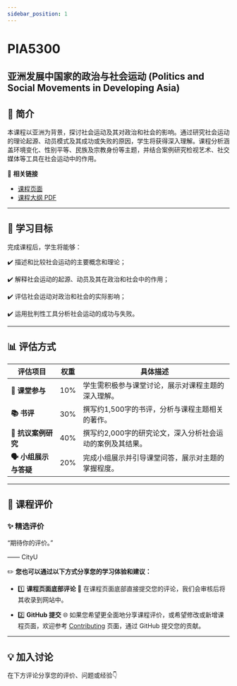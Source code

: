 ```yaml
---
sidebar_position: 1
---
```


# PIA5300
## 亚洲发展中国家的政治与社会运动 (Politics and Social Movements in Developing Asia)

## **📘 简介**
本课程以亚洲为背景，探讨社会运动及其对政治和社会的影响。通过研究社会运动的理论起源、动员模式及其成功或失败的原因，学生将获得深入理解。课程分析涵盖环境变化、性别平等、民族及宗教身份等主题，并结合案例研究检视艺术、社交媒体等工具在社会运动中的作用。

🔗 **相关链接**
- [课程页面](https://www.cityu.edu.hk/catalogue/pg/202425/course/PIA5300.htm)
- [课程大纲 PDF](https://www.cityu.edu.hk/catalogue/pg/202425/course/PIA5300.pdf)

---

## **🎯 学习目标**

完成课程后，学生将能够：

✔️ 描述和比较社会运动的主要概念和理论；

✔️ 解释社会运动的起源、动员及其在政治和社会中的作用；

✔️ 评估社会运动对政治和社会的实际影响；

✔️ 运用批判性工具分析社会运动的成功与失败。

---

## **📊 评估方式**

| **评估项目**             | **权重** | **具体描述**                                                                                     |
|--------------------------|----------|--------------------------------------------------------------------------------------------------|
| **📖 课堂参与**          | 10%      | 学生需积极参与课堂讨论，展示对课程主题的深入理解。                                                   |
| **📚 书评**              | 30%      | 撰写约1,500字的书评，分析与课程主题相关的著作。                                                     |
| **📝 抗议案例研究**      | 40%      | 撰写约2,000字的研究论文，深入分析社会运动的案例及其结果。                                              |
| **🗣️ 小组展示与答疑**    | 20%      | 完成小组展示并引导课堂问答，展示对主题的掌握程度。                                                   |

---

## **💬 课程评价**

### ✨ **精选评价**
<div className={commentStyles.commentBox}>
    <p className={commentStyles.commentText}>
        “期待你的评价。”
    </p>
    <p className={commentStyles.commentAuthor}>—— CityU</p>
</div>

✏️ **您也可以通过以下方式分享您的学习体验和建议：**

- 1️⃣ **课程页面底部评论**
💬 在课程页面底部直接提交您的评论，我们会审核后将其收录到网站中。

- 2️⃣ **GitHub 提交**
🌐 如果您希望更全面地分享课程评价，或希望修改或新增课程页面，欢迎参考 [Contributing](https://penjc.github.io/CityU/contributing) 页面，通过 GitHub 提交您的贡献。

---

## **💡 加入讨论**

在下方评论分享您的评价、问题或经验👇
<Utterances />
